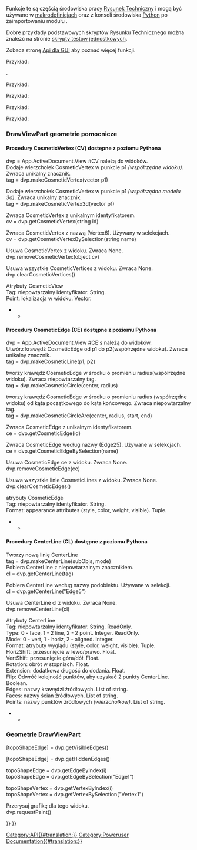 <languages/>
<div class="mw-translate-fuzzy">
{{VeryImportantMessage|''(Listopad 2018)'' Te informacje mogą być niekompletne i nieaktualne. Najnowsze API można znaleźć na stronie [https://www.freecadweb.org/api autogenerowana dokumentacja API].}}
Funkcje te są częścią środowiska pracy [[TechDraw_Workbench/pl|Rysunek Techniczny]] i mogą być używane w [[Macros/pl|makrodefinicjach]] oraz z konsoli środowiska [[Python/pl|Python]] po zaimportowaniu modułu {{incode|TechDraw}}.
</div>

Dobre przykłady podstawowych skryptów Rysunku Technicznego można znaleźć na stronie [https://github.com/FreeCAD/FreeCAD/tree/master/src/Mod/TechDraw/TDTest skrypty testów jednostkowych]. 

Zobacz stronę [[TechDrawGui_API/pl|Api dla GUI]] aby poznać więcej funkcji.

Przykład:

{{Code|code=
import FreeCAD
import TechDraw

page = FreeCAD.ActiveDocument.addObject('TechDraw::DrawPage', 'Page')
FreeCAD.ActiveDocument.addObject('TechDraw::DrawSVGTemplate', 'Template')
FreeCAD.ActiveDocument.Template.Template = templateFileSpec
FreeCAD.ActiveDocument.Page.Template = FreeCAD.ActiveDocument.Template
page.ViewObject.show()
view = FreeCAD.ActiveDocument.addObject('TechDraw::DrawViewPart', 'View')
rc = page.addView(view)
}}

{{APIFunction|EdgeWalker|listOfEdges, [bool]|Tworzy linie z krawędzi na wejściu przez planarne przechodzenie grafu.  Opcjonalnie wyklucza OuterWire ustawiając opcjonalny parametr na false.|Lista przewodów posortowana według rozmiaru (malejąco)}}
{{APIFunction|findOuterWire|listOfEdges|Wyszukuje OuterWire (największy) z listy krawędzi (które tworzą graf planarny).|Outer wire}}
{{APIFunction|findShapeOutline|TopoShape, scale, direction|Odwzorowuje kształt w kierunku i znajduje zewnętrzną linię wyniku.|Outline wire}}.

{{APIFunction|viewPartAsDxf|DrawViewPart|Zwraca krawędzie DrawViewPart w formacie Dxf.|String}}
Przykład:

{{Code|code=
fileSpecDxf = "fcOut.dxf"
v = App.ActiveDocument.View
s = TechDraw.viewPartAsDxf(v)
dxfEnd = "0\nEOF\n"
dxfFile = open(fileSpecDxf, "w")
dxfFile.write(s)
dxfFile.write(dxfEnd)
dxfFile.close()
}}

{{APIFunction|viewPartAsSvg|DrawViewPart|Zwraca krawędzie DrawViewPart w formacie Svg.|String}}
Przykład:

{{Code|code=
fileSpecSvg = "fcOut.svg"
v = App.ActiveDocument.View
s = TechDraw.viewPartAsSvg(v)
head = '<svg\n' + \
       '	xmlns="http://www.w3.org/2000/svg" version="1.1" \n' + \
       '	xmlns:freecad="https://wiki.freecad.org/index.php?title=Svg_Namespace">\n'
tail = '\n</svg>'
svgFile = open(fileSpecSvg, "w")
svgFile.write(head)
svgFile.write(s)
svgFile.write(tail)
svgFile.close()
}}

{{APIFunction|writeDXFView|DrawViewPart, FileName|Zapisz DrawViewPart w formacie Dxf.|File}}
Przykład:

{{Code|code=
import TechDraw
TechDraw.writeDXFView(myPart,myFileName)
}}

{{APIFunction|writeDXFPage|DrawPage, FileName|Zapisz DrawPage w formacie Dxf.|File}}
Przykład:

{{Code|code=
import TechDraw
TechDraw.writeDXFPage(myPage,myFileName)
}}

<span id="DrawViewPart_Cosmetics"></span>
===DrawViewPart geometrie pomocnicze===

<span id="CosmeticVertex_(CV)_routines_accessible_from_Python"></span>
====Procedury CosmeticVertex (CV) dostępne z poziomu Pythona====

dvp = App.ActiveDocument.View  #CV należą do widoków. <br>

Dodaje wierzchołek CosmeticVertex w punkcie p1 ''(współrzędne widoku)''. Zwraca unikalny znacznik.<br>
tag = dvp.makeCosmeticVertex(vector p1) 

Dodaje wierzchołek CosmeticVertex w punkcie p1 ''(współrzędne modelu 3d)''. Zwraca unikalny znacznik. <br>
tag = dvp.makeCosmeticVertex3d(vector p1) 

Zwraca CosmeticVertex z unikalnym identyfikatorem.<br>
cv = dvp.getCosmeticVertex(string id) 

Zwraca CosmeticVertex z nazwą (Vertex6).  Używany w selekcjach.<br>
cv = dvp.getCosmeticVertexBySelection(string name) 

Usuwa CosmeticVertex z widoku. Zwraca None.<br>
dvp.removeCosmeticVertex(object cv) 

Usuwa wszystkie CosmeticVertices z widoku. Zwraca None.<br>
dvp.clearCosmeticVertices()

Atrybuty CosmeticView<br>
Tag: niepowtarzalny identyfikator. String.<br>
Point: lokalizacja w widoku. Vector.<br>

<!--T:28-->
********************************************************************************
{{Code|code=
#!/usr/bin/env python
# -*- coding: utf-8 -*-

<!--T:29-->
# Py CosmeticVertex demo
import FreeCAD
import TechDraw

<!--T:30-->
v = App.ActiveDocument.View
p = App.Vector(-3.0, -3.0, 0.0)

<!--T:31-->
#make CV
tag = v.makeCosmeticVertex(p)
print("t: {}".format(tag))

<!--T:32-->
#retrieve CV
cv = v.getCosmeticVertex(tag)
print("cv: {}".format(cv))
print("Tag: {}".format(cv.Tag))


<!--T:34-->
cv2 = v.getCosmeticVertexBySelection("Vertex4")
print("New Point: {}".format(cv2.Point))

<!--T:35-->
#make CV from 3d
p3d = App.Vector(2.0, 2.0, 2.0)
print("3d point in: {}".format(p3d))
tag3d = v.makeCosmeticVertex3d(p3d)
cv3 = v.getCosmeticVertex(tag3d)
print("3d point out: {}".format(cv3.Point))
}}

<span id="CosmeticEdge_(CE)_routines_accessible_from_Python"></span>
====Procedury CosmeticEdge (CE) dostępne z poziomu Pythona====

dvp = App.ActiveDocument.View  #CE's należą do widoków.<br>

Utwórz krawędź CosmeticEdge od p1 do p2(współrzędne widoku). Zwraca unikalny znacznik.<br>
tag = dvp.makeCosmeticLine(p1, p2)

tworzy krawędź CosmeticEdge w środku o promieniu radius(współrzędne widoku). Zwraca niepowtarzalny tag.<br>
tag = dvp.makeCosmeticCircle(center, radius)

tworzy krawędź CosmeticEdge w środku o promieniu radius (współrzędne widoku) od kąta początkowego do kąta końcowego. Zwraca niepowtarzalny tag.<br>
tag = dvp.makeCosmeticCircleArc(center, radius, start, end)

Zwraca CosmeticEdge z unikalnym identyfikatorem.<br>
ce = dvp.getCosmeticEdge(id)

Zwraca CosmeticEdge według nazwy (Edge25).  Używane w selekcjach.<br>
ce = dvp.getCosmeticEdgeBySelection(name)

Usuwa CosmeticEdge ce z widoku. Zwraca None.<br>
dvp.removeCosmeticEdge(ce)

Usuwa wszystkie linie CosmeticLines z widoku. Zwraca None.<br>
dvp.clearCosmeticEdges()

atrybuty CosmeticEdge<br>
Tag: niepowtarzalny identyfikator. String.<br>
Format: appearance attributes (style, color, weight, visible). Tuple.<br>

<!--T:47-->
********************************************************************************
{{Code|code=
#!/usr/bin/env python
# -*- coding: utf-8 -*-

<!--T:48-->
# Py CosmeticEdge demo
import FreeCAD
import TechDraw

<!--T:49-->
#points
org = App.Vector(0.0, 0.0, 0.0)
midTop = FreeCAD.Vector (1.0, 5.0, 0.0)   # middle, top
midBot = FreeCAD.Vector(2.0, -5.0, 0.0)      # middle, bottom
stdZ = FreeCAD.Vector(0.0, 0.0, 1.0)
center = FreeCAD.Vector(0.0, 0.0, 0.0)
arcCenter = FreeCAD.Vector(3.0, 3.0, 0.0)
vPt = FreeCAD.Vector(-3.0, 3.0, 0.0)
topRight = FreeCAD.Vector(5.0, 5.0, 0.0)
bottomLeft = FreeCAD.Vector(-5.0, -5.0, 0.0)

<!--T:50-->
#angles
arcStart = -45
arcEnd = 45

<!--T:51-->
#styles
solid = 1 
dashed = 2
dotted = 3
#weights
weight15 = 0.15
weight75 = 0.75
#colors
pyRed = (1.0, 0.0, 0.0, 0.0)
pyBlue = (0.0, 1.0, 0.0, 0.0)
pyGreen = (0.0, 0.0, 1.0, 0.0)
pyBlack = (0.0, 0.0, 0.0, 0.0)
shadow = (0.1, 0.1, 0.1, 0.0)

<!--T:52-->
radius = 5.0
style = dashed
weight = weight75

<!--T:53-->
dvp = App.ActiveDocument.View

<!--T:54-->
print(dvp)

<!--T:55-->
print("making line")
tag = dvp.makeCosmeticLine(midTop,midBot,style, weight, pyBlue)
ce = dvp.getCosmeticEdge(tag)
print("line tag: {}".format(tag))

<!--T:56-->
print("making diagonal")
dvp.makeCosmeticLine(bottomLeft,topRight,solid, weight, pyGreen)

<!--T:57-->
print("making circle")
tag2 = dvp.makeCosmeticCircle(center, radius, style, weight, pyRed)
ce2 = dvp.getCosmeticEdge(tag2)

<!--T:58-->
print("making circleArc")
dvp.makeCosmeticCircleArc(arcCenter, radius, arcStart, arcEnd, style, weight, shadow)

<!--T:59-->
#replace
print("making new format")
oldFormat = ce.Format
newFormat = (dotted,oldFormat[1], pyRed, True)
ce.Format = newFormat

<!--T:61-->
print("removing CE with tag: {}".format(tag2))
dvp.removeCosmeticEdge(tag2)

<!--T:62-->
print("finished")
}}

<span id="CenterLine_(CL)_routines_accessible_from_Python"></span>
====Procedury CenterLine (CL) dostępne z poziomu Pythona====

Tworzy nową linię CenterLine<br>
tag = dvp.makeCenterLine(subObjs, mode)<br>

Pobiera CenterLine z niepowtarzalnym znacznikiem.<br>
cl = dvp.getCenterLine(tag)

Pobiera CenterLine według nazwy podobiektu. Używane w selekcji.<br>
cl = dvp.getCenterLine("Edge5")

Usuwa CenterLine cl z widoku. Zwraca None.<br>
dvp.removeCenterLine(cl)

Atrybuty CenterLine<br>
Tag: niepowtarzalny identyfikator. String. ReadOnly.<br>
Type: 0 - face, 1 - 2 line, 2 - 2 point. Integer. ReadOnly.<br>
Mode: 0 - vert, 1 - horiz, 2 - aligned. Integer.<br>
Format: atrybuty wyglądu (style, color, weight, visible). Tuple.<br>
HorizShift: przesunięcie w lewo/prawo. Float.<br>
VertShift: przesunięcie góra/dół. Float.<br>
Rotation: obrót w stopniach. Float.<br>
Extension: dodatkowa długość do dodania. Float.<br>
Flip: Odwróć kolejność punktów, aby uzyskać 2 punkty CenterLine. Boolean.<br>
Edges: nazwy krawędzi źródłowych. List of string.<br>
Faces: nazwy ścian źródłowych. List of string.<br>
Points: nazwy punktów źródłowych ''(wierzchołków)''. List of string.<br>

<!--T:70-->
********************************************************************************
{{Code|code=
#!/usr/bin/env python
# -*- coding: utf-8 -*-

<!--T:71-->
# Py CenterLine demo
import FreeCAD
import Part
import TechDraw

<!--T:72-->
start = FreeCAD.Vector (1.0, 5.0, 0.0)   # middle, top
end = FreeCAD.Vector(1.0, -5.0, 0.0)      # middle, bottom
faceNames = ["Face0"]
edgeNames = ["Edge2", "Edge3"]
vertNames = ["Vertex1", "Vertex2"]
vMode = 0   #vertical
hMode = 1   #horizontal
aMode = 2   #aligned
#styles
solid = 1 
dashed = 2
dotted = 3
#weights
weight15 = 0.15
weight75 = 0.75
#colors
pyRed = (1.0, 0.0, 0.0, 0.0)
pyBlue = (0.0, 1.0, 0.0, 0.0)
pyBlack = (0.0, 0.0, 0.0, 0.0)
#adjustments
hShift = 1.0
vShift = 1.0
extend = 4.0
rotate = 30.0
flip = False;

<!--T:73-->
dvp = App.ActiveDocument.View

<!--T:74-->
print("making face CenterLine")
tag = dvp.makeCenterLine(faceNames,vMode)
cline = dvp.getCenterLine(tag)
print("cline tag: {}".format(tag))

<!--T:75-->
#replace
print("making new format")
oldFormat = cline.Format
newFormat = (dotted,oldFormat[1], pyRed, True)
cline.Format = newFormat
cline.Extension = 10.0

<!--T:77-->
print("making edgeCenterLine")
cline2 = dvp.makeCenterLine(edgeNames,hMode)

<!--T:78-->
print("making vertexCenterLine")
cline3 = dvp.makeCenterLine(vertNames,aMode)

<!--T:79-->
print("finished")
}}

<span id="DrawViewPart_Geometry"></span>
===Geometrie DrawViewPart===

[topoShapeEdge] = dvp.getVisibleEdges() 

[topoShapeEdge] = dvp.getHiddenEdges()

topoShapeEdge = dvp.getEdgeByIndex(i) <br/>
topoShapeEdge = dvp.getEdgeBySelection("Edge1")

topoShapeVertex = dvp.getVertexByIndex(i) <br/>
topoShapeVertex = dvp.getVertexBySelection("Vertex1")

Przerysuj grafikę dla tego widoku. <br>
dvp.requestPaint()

{{TechDraw Tools navi{{#translation:}}}}
{{Userdocnavi{{#translation:}}}}
[[Category:API{{#translation:}}]]
[[Category:Poweruser Documentation{{#translation:}}]]
{{clear}}